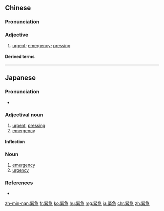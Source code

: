 {{also|紧急}}
==Chinese==
{{zh-forms|s=紧急}}

===Pronunciation===
{{zh-pron
|m=jǐnjí
|c=gan2 gap1
|h=pfs=kín-kip
|mn=kín-kip
|cat=a
}}

===Adjective===
{{zh-adj}}

# [[urgent]]; [[emergency]]; [[pressing]]
#: {{zh-x|緊急 情況|emergency}}
#: {{zh-x|緊急 事故|emergency}}

====Derived terms====
{{zh-der|緊急出口}}

{{zh-cat|Intermediate}}

----

==Japanese==
{{ja-kanjitab|きん|きゅう|yomi=on}}

===Pronunciation===
* {{ja-pron|きんきゅう|y=o|acc=0}}

===Adjectival noun===
{{ja-adj|infl=na|きんきゅう}}

# [[urgent]], [[pressing]]
# [[emergency]]

====Inflection====
{{ja-na|きんきゅう}}

===Noun===
{{ja-noun|きんきゅう}}

# [[emergency]]
# [[urgency]]

===References===
* {{R:Shogakukan}}

[[zh-min-nan:緊急]]
[[fr:緊急]]
[[ko:緊急]]
[[hu:緊急]]
[[mg:緊急]]
[[ja:緊急]]
[[chr:緊急]]
[[zh:緊急]]